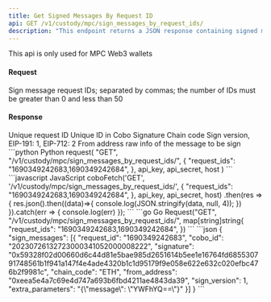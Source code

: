 ```yaml
---
title: Get Signed Messages By Request ID
api: GET /v1/custody/mpc/sign_messages_by_request_ids/
description: "This endpoint returns a JSON response containing signed messages information for a list of request IDs. The response includes the request ID, Cobo ID, signature and other relevant information."
---
```


<Note>This api is only used for MPC Web3 wallets</Note>

#### Request
<ParamField query="request_ids" type="String" required>Sign message request IDs; separated by commas; the number of IDs must be greater than 0 and less than 50</ParamField>

#### Response
<ResponseField name="sign_messages" type="object[ ]">
    <Expandable title="object">
        <ResponseField name="request_id" type="String" >Unique request ID</ResponseField>
        <ResponseField name="cobo_id" type="String" >Unique ID in Cobo</ResponseField>
        <ResponseField name="signature" type="String" >Signature</ResponseField>
        <ResponseField name="chain_code" type="String" >Chain code</ResponseField>
        <ResponseField name="sign_version" type="Int" >Sign version, EIP-191: 1, EIP-712: 2</ResponseField>
        <ResponseField name="from_address" type="String" >From address</ResponseField>
        <ResponseField name="extra_parameters" type="Json" >raw info of the message to be sign</ResponseField>
    </Expandable>
</ResponseField>

<RequestExample>
```python Python
request(
    "GET",
    "/v1/custody/mpc/sign_messages_by_request_ids/",
    {
        "request_ids": "1690349242683,1690349242684",
    },
    api_key, api_secret, host
)
```
```javascript JavaScript
coboFetch('GET', '/v1/custody/mpc/sign_messages_by_request_ids/', {
    "request_ids": "1690349242683,1690349242684",
}, api_key, api_secret, host)
    .then(res => {
        res.json().then((data)=>{
            console.log(JSON.stringify(data, null, 4));
        })
    }).catch(err => {
        console.log(err)
    });
```
```go Go
Request("GET", "/v1/custody/mpc/sign_messages_by_request_ids/", map[string]string{
    "request_ids": "1690349242683,1690349242684",
})
```
</RequestExample>

<ResponseExample>
```json
{
  "sign_messages": [{
    "request_id": "1690349242683",
    "cobo_id": "20230726132723000341052000008222",
    "signature": "0x59328f02d00660d6c44d81e5bae985d2651614b5ee1e16764fd685530791748561b1f941a147f4e4ade4320b1c1d95179f9e058e622e632c020efbc476b2f9981c",
    "chain_code": "ETH",
    "from_address": "0xeea5e4a7c69e4d747a693b6fbd4211ae4843da39",
    "sign_version": 1,
    "extra_parameters": "{\"message\": \"YWFhYQ==\"}"
  }]
}
```
</ResponseExample>
